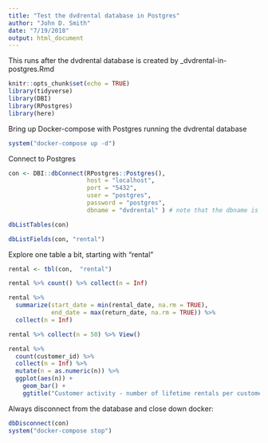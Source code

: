 ```yaml
---
title: "Test the dvdrental database in Postgres"
author: "John D. Smith"
date: "7/19/2018"
output: html_document
---
```


This runs after the dvdrental database is created 
  by \src\install_dvdrental-in-postgres.Rmd
  
```r
knitr::opts_chunk$set(echo = TRUE)
library(tidyverse)
library(DBI)
library(RPostgres)
library(here)
```
Bring up Docker-compose with Postgres running the dvdrental database
```r

system("docker-compose up -d")

```

Connect to Postgres
```r
con <- DBI::dbConnect(RPostgres::Postgres(),
                      host = "localhost",
                      port = "5432",
                      user = "postgres",
                      password = "postgres",
                      dbname = "dvdrental" ) # note that the dbname is specified

dbListTables(con)

dbListFields(con, "rental")

```

Explore one table a bit, starting with "rental"
```r
rental <- tbl(con,  "rental")

rental %>% count() %>% collect(n = Inf)

rental %>% 
  summarize(start_date = min(rental_date, na.rm = TRUE),
            end_date = max(return_date, na.rm = TRUE)) %>% 
  collect(n = Inf)

rental %>% collect(n = 50) %>% View()

rental %>% 
  count(customer_id) %>% 
  collect(n = Inf) %>% 
  mutate(n = as.numeric(n)) %>% 
  ggplot(aes(n)) + 
    geom_bar() + 
    ggtitle("Customer activity - number of lifetime rentals per customer")
```

Always disconnect from the database and close down docker:
```r
dbDisconnect(con)
system("docker-compose stop")

```

